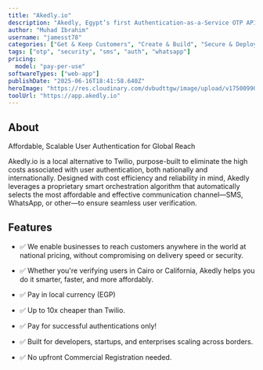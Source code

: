 ```yaml
---
title: "Akedly.io"
description: "Akedly, Egypt’s first Authentication-as-a-Service OTP API"
author: "Muhad Ibrahim"
username: "jamesst78"
categories: ["Get & Keep Customers", "Create & Build", "Secure & Deploy"]
tags: ["otp", "security", "sms", "auth", "whatsapp"]
pricing:
  model: "pay-per-use"
softwareTypes: ["web-app"]
publishDate: "2025-06-16T18:41:58.640Z"
heroImage: "https://res.cloudinary.com/dvbudttgw/image/upload/v1750099041/lhcgjwfnvnpzguanjrmp.png"
toolUrl: "https://app.akedly.io"
---
```

## About
Affordable, Scalable User Authentication for Global Reach

Akedly.io is a local alternative to Twilio, purpose-built to eliminate the high costs associated with user authentication, both nationally and internationally. Designed with cost efficiency and reliability in mind, Akedly leverages a proprietary smart orchestration algorithm that automatically selects the most affordable and effective communication channel—SMS, WhatsApp, or other—to ensure seamless user verification.



## Features
- ✅ We enable businesses to reach customers anywhere in the world at national pricing, without compromising on delivery speed or security.

- ✅ Whether you're verifying users in Cairo or California, Akedly helps you do it smarter, faster, and more affordably.
- ✅ Pay in local currency (EGP)
- ✅ Up to 10x cheaper than Twilio.
- ✅ Pay for successful authentications only!
- ✅ Built for developers, startups, and enterprises scaling across borders.
- ✅ No upfront Commercial Registration needed.